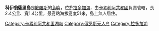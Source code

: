 '''科伊翁薩里島'''是[[俄羅斯|俄羅斯]]的[[島嶼|島嶼]]，位於[[拉多加湖|拉多加湖]]，由[[卡累利阿共和國|卡累利阿共和國]]負責管轄，長2.4公里、寬1.4公里，最高點海拔高度51米，島上無人居住。

{{Russia-geo-stub}}
[[Category:卡累利阿共和国湖岛|Category:卡累利阿共和国湖岛]]
[[Category:俄罗斯无人岛|Category:俄罗斯无人岛]]
[[Category:拉多加湖|Category:拉多加湖]]